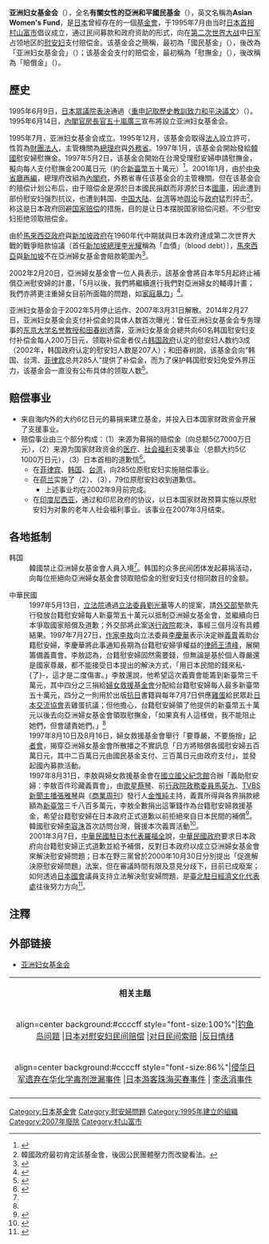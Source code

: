 {{POV|time=2014-08-04T04:52:48+00:00}}
{{Japanese
| japanese = 女性のためのアジア平和国民基金
| kana = じょせいのためのアジアへいわこくみんききん
| romaji = Josei no Tame no Ajia Heiwa Kokumin Kikin
}}

'''亚洲妇女基金会'''（{{lang|ja|アジア女性基金}}），全名'''有關女性的亞洲和平國民基金'''（{{lang|ja|女性のためのアジア平和国民基金}}），英文名稱為'''Asian Women's Fund'''，是[[日本|日本]]曾經存在的一個[[基金會|基金會]]，于1995年7月由当时[[日本首相|日本首相]][[村山富市|村山富市]]倡议成立，通过民间募款和政府资助的形式，向在[[第二次世界大战|第二次世界大战]]中[[日军|日军]]占领地区的[[慰安妇|慰安妇]]支付赔偿金。该基金会之簡稱，最初為「國民基金」（{{lang|ja|国民基金}}），後改為「亚洲妇女基金会」（{{lang|ja|アジア女性基金}}）；该基金会支付的赔偿金，最初稱為「慰撫金」（{{lang|ja|見舞金}}），後改稱為「賠償金」（{{lang|ja|償い金}}）。

==歷史==
1995年6月9日，[[日本眾議院|日本眾議院]][[表決|表決]]通過〈[[重申記取歷史教訓致力和平決議文|重申記取歷史教訓致力和平決議文]]〉（{{lang|ja|歴史を教訓に平和への決意を新たにする決議}}）。1995年6月14日，[[內閣官房長官|內閣官房長官]][[五十嵐廣三|五十嵐廣三]]宣布將設立亚洲妇女基金会。

1995年7月，亚洲妇女基金会成立。1995年12月，该基金会取得[[法人|法人]]設立許可，性質為[[財團法人|財團法人]]，主管機關為[[總理府|總理府]]與[[日本外務省|外務省]]。1997年1月，该基金会開始發給[[韓國|韓國]]慰安婦慰撫金。1997年5月2日，该基金会開始在台灣受理慰安婦申請慰撫金，擬向每人支付慰撫金200萬日元（約合[[新臺幣|新臺幣]]五十萬元）<ref name="李敖義助慰安婦的幕後">{{cite news|url=http://www.businessweekly.com.tw/KArticle.aspx?ID=4241|title=李敖義助慰安婦的幕後 用骨董字畫拒絕日本人的二度傷害|author=汪睿祥|date=1997-08-25|accessdate=2013-09-20|publisher=《[[商業周刊_(台灣)|商業周刊]]》第509期|page=46－49|archive-date=2013-09-21|archive-url=https://web.archive.org/web/20130921053350/http://www.businessweekly.com.tw/KArticle.aspx?ID=4241|dead-url=no}}</ref>。2001年1月，由於[[中央省廳再編|中央省廳再編]]，總理府改組為[[內閣府|內閣府]]，外務省專任该基金会的主管機關。但在该基金会的赔偿计划公布后，由于赔偿金是源於日本國民捐獻而非源於日本[[國庫|國庫]]，因此遭到部份慰安妇强烈抗议，也遭到韩国、[[中国大陆|中国大陆]]、[[台湾|台湾]]等地[[舆论|舆论]]与[[政府|政府]]猛烈抨击<ref>韓國政府最初肯定該基金會，後因公民團體壓力而改變看法。</ref>，称这是日本政府回避[[国家赔偿|国家赔偿]]的措施，目的是让日本摆脱国家赔偿问题。不少慰安妇拒绝领取赔偿金。

由於[[馬來西亞政府|馬來西亞政府]]與[[新加坡政府|新加坡政府]]在1960年代中期就與日本政府達成第二次世界大戰的戰爭賠款協議〔首任[[新加坡總理|新加坡總理]][[李光耀|李光耀]]稱為「血債」（blood debt）〕，[[馬來西亞|馬來西亞]]與[[新加坡|新加坡]]不在亞洲婦女基金會賠款範圍內<ref>{{Cite web|url=http://www.thenewslens.com/post/277496|author=唐南發|title=威脅發酵：美、日、韓急於「解決」慰安婦議題的戰略考量為何？|publisher=[[關鍵評論網|關鍵評論網]]|date=2016-01-29|accessdate=2016-04-11|archive-date=2016-04-25|archive-url=https://web.archive.org/web/20160425071053/http://www.thenewslens.com/post/277496|dead-url=no}}</ref>。

2002年2月20日，亞洲婦女基金會一位人員表示，該基金會將自本年5月起終止補償亞洲慰安婦的計畫，「5月以後，我們將繼續進行我們對亞洲婦女的輔導計畫；我們亦將更注重婦女目前所面臨的問題，如[[家庭暴力|家庭暴力]]」<ref>{{Cite web|url=http://old.ltn.com.tw/2002/new/feb/21/today-int5.htm|author=駱文森|title=慰安婦補償金 日基金會將停發|publisher=[[自由時報|自由時報]]|date=2002-02-21|accessdate=2016-04-11|archive-date=2016-04-22|archive-url=https://web.archive.org/web/20160422092603/http://old.ltn.com.tw/2002/new/feb/21/today-int5.htm|dead-url=no}}</ref>。

亚洲妇女基金会于2002年5月停止运作、2007年3月31日解散。2014年2月27日，亚洲妇女基金会支付补偿金的具体人数首次曝光：曾任亚洲妇女基金会专务理事的[[东京大学|东京大学]][[名誉教授|名誉教授]][[和田春树|和田春树]]透露，亚洲妇女基金会總共向60名韩国慰安妇支付补偿金每人200万日元，领取补偿金者仅占[[韩国政府|韩国政府]]认定的慰安妇人数约3成（2002年，韩国政府认定的慰安妇人数是207人）；和田春树說，该基金会向“韩国、台湾、[[菲律宾|菲律宾]]总共285人”提供了补偿金，而为了保护韩国慰安妇免受外界压力，该基金会一直没有公布具体的领取人数<ref>{{Cite web|url=http://world.huanqiu.com/exclusive/2014-02/4865716.html|author=王欢|title=仅三成韩国前慰安妇领取亚洲妇女基金会补偿金|publisher=[[环球网|环球网]]|date=2014-02-27|accessdate=2016-04-11|archive-date=2016-04-24|archive-url=https://web.archive.org/web/20160424064517/http://world.huanqiu.com/exclusive/2014-02/4865716.html|dead-url=no}}</ref>。

==赔偿事业==
* 来自海内外的大约6亿日元的募捐来建立基金，并投入日本国家财政资金开展了支援事业。
* 赔偿事业由三个部分构成：（1）来源为募捐的赔偿金（向总额5亿7000万日元），（2）来源为国家财政资金的[[医疗|医疗]]、[[社会福利|社会福利]]支援事业（总额大约5亿1000万日元），（3）日本首相的道歉信<ref>{{Cite web |url=http://www.mofa.go.jp/mofaj/area/taisen/letter.html |title=日本首相的道歉信 |accessdate=2012-09-30 |archive-date=2012-08-01 |archive-url=https://web.archive.org/web/20120801030630/http://www.mofa.go.jp/mofaj/area/taisen/letter.html |dead-url=no }}</ref>。
** 在[[菲律宾|菲律宾]]、[[韩国|韩国]]、[[台湾|台湾]]，向285位原慰安妇实施赔偿事业。
** 在[[荷兰|荷兰]]实施了（2）、（3），79位原慰安妇收到道歉信。
*** 上述事业均在2002年9月前完成。
** 在[[印度尼西亚|印度尼西亚]]，通过和印尼政府的协议，以日本国家财政预算实施以原慰安妇为对象的老年人社会福利事业。该事业在2007年3月结束。

==各地抵制==
;韩国
:韓國禁止亞洲婦女基金會人員入境<ref name="李敖義助慰安婦的幕後" />。韩国的众多民间团体发起募捐活动，向每位拒絕向亞洲婦女基金會领取赔偿金的慰安妇支付相同数目的金额。

;中華民國
:1997年5月13日，[[立法院|立法院]]通過[[立法委員|立法委員]][[劉光華|劉光華]]等人的提案，請[[中華民國外交部|外交部]]墊款先行發放台籍慰安婦每人新臺幣五十萬元以抵制亞洲婦女基金會，並繼續向日本爭取國家賠償及道歉；外交部將此案送[[行政院|行政院]]裁決，事經三個月沒有具體結果。1997年7月27日，[[作家|作家]][[李敖|李敖]]向立法委員[[李慶華|李慶華]]表示決定辦[[義賣|義賣]]義助台籍慰安婦，李慶華將此事通知長期為台籍慰安婦爭權益的[[律師|律師]][[王清峰|王清峰]]，展開籌備義賣會。李敖認為，台籍慰安婦固然需要錢，但無論是基於個人尊嚴還是國家尊嚴，都不能接受日本提出的解決方式，「用日本民間的錢來私-{了}-，這才是二度傷害。」李敖還說，他希望這次義賣會能籌到新臺幣三千萬元，其中四分之三捐給[[婦女救援基金會|婦女救援基金會]]分配給台籍慰安婦每人最多新臺幣五十萬元，四分之一則用於出版[[抗日|抗日]]書籍與每年7月7日供應[[雞蛋|雞蛋]]給民眾赴[[日本交流協會|日本交流協會]]丟雞蛋抗議；但他擔心，台籍慰安婦領了他提供的新臺幣五十萬元以後去向亞洲婦女基金會領取慰撫金，「如果真有人這樣做，我不能阻止她們，但會譴責她們。」<ref name="李敖義助慰安婦的幕後" />
:1997年8月10日及8月16日，婦女救援基金會舉行「要尊嚴，不要施捨」[[記者會|記者會]]，揭穿亞洲婦女基金會所散播之不實訊息「日方將賠償各國慰安婦五百萬日元，其中二百萬日元由國民基金支付、三百萬日元由政府支付」，並發起國內募款活動。
:1997年8月31日，李敖與婦女救援基金會在[[國立國父紀念館|國立國父紀念館]]合辦「義助慰安婦：李敖百件珍藏義賣會」，由[[歌星|歌星]][[蔡琴|蔡琴]]、前[[行政院政務委員|行政院政務委員]][[馬英九|馬英九]]、[[TVBS|TVBS]][[新聞主播|新聞主播]][[張雅琴|張雅琴]]與《[[商業周刊_(台灣)|商業周刊]]》發行人[[金惟純|金惟純]]主持，義賣所得與各界捐款總額為[[新臺幣|新臺幣]]三千八百多萬元，李敖全數捐出這筆錢作為台籍慰安婦救援基金，希望台籍慰安婦在日本政府正式道歉以前拒絕來自日本民間的補償<ref>{{cite news|url=http://www.businessweekly.com.tw/KArticle.aspx?id=4330|title=李敖百件珍藏拍賣會現場紀實 陳文茜標不到李敖的義賣品|author=林瑩秋|date=1997-09-08|accessdate=2013-08-11|publisher=《商業周刊》第511期|page=76－79|archive-date=2013-09-21|archive-url=https://web.archive.org/web/20130921054054/http://www.businessweekly.com.tw/KArticle.aspx?id=4330|dead-url=no}}</ref>。韓國慰安婦[[李容洙|李容洙]]首次訪問台灣，聲援本次義賣活動<ref>{{Cite web|url=http://www.coolloud.org.tw/node/88718|author=張智琦|title=韓慰安婦李容洙訪台 談歷史真相 為蓮花阿嬤致哀|publisher=[[苦勞網|苦勞網]]|date=2017-07-01|accessdate=2017-07-02|language=zh-tw|archive-date=2017-07-01|archive-url=https://web.archive.org/web/20170701144741/http://www.coolloud.org.tw/node/88718|dead-url=no}}</ref>。
:2001年3月7日，[[中華民國駐日本代表|中華民國駐日本代表]][[羅福全|羅福全]]說，[[中華民國政府|中華民國政府]]要求日本政府向台籍慰安婦正式道歉並給予補償，反對日本政府以成立亞洲婦女基金會來解決慰安婦問題；日本在野三黨曾於2000年10月30日分別提出「促進解決原慰安婦問題」法案，但在審議時間有限及意見分歧下，目前已成廢案；如何透過[[日本國會|日本國會]]議員支持立法解決慰安婦問題，是[[臺北駐日經濟文化代表處|臺北駐日經濟文化代表處]]往後努力方向<ref>{{Cite web|url=http://forums.chinatimes.com/special/Taiwan_women/90030803.htm|author=徐孝慈|title=羅福全：「台灣論」部分內容不恰當|publisher=[[中國時報|中國時報]]|date=2001-03-08|accessdate=2015-09-06|archive-date=2016-11-20|archive-url=https://web.archive.org/web/20161120084657/http://forums.chinatimes.com/special/Taiwan_women/90030803.htm|dead-url=no}}</ref>。

==注釋==
{{reflist}}

==外部链接==
* {{ja}}[http://www.awf.or.jp/ 亚洲妇女基金会]{{Wayback|url=http://www.awf.or.jp/ |date=20050407012430 }}

{{clear}}
{| style="margin:0 auto;" width=75% align=center class="wikitable"
|align=center| '''相关主题''' 
|-
|align=center background:#ccccff style="font-size:100%"|[[钓鱼岛问题|钓鱼岛问题]] |[[日本对慰安妇民间赔偿|日本对慰安妇民间赔偿]] |[[对日民间索赔|对日民间索赔]] |[[反日情绪|反日情绪]]
|-
|align=center background:#ccccff style="font-size:86%"|[[侵华日军遗弃在华化学毒剂泄漏事件|侵华日军遗弃在华化学毒剂泄漏事件]] |[[日本游客珠海买春事件|日本游客珠海买春事件]] | [[李丞涓|李丞涓事件]]
|-
|}

[[Category:日本基金會|Category:日本基金會]]
[[Category:慰安婦問題|Category:慰安婦問題]]
[[Category:1995年建立的組織|Category:1995年建立的組織]]
[[Category:2007年廢除|Category:2007年廢除]]
[[Category:村山富市|Category:村山富市]]
